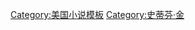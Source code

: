 {{Navbox
| name  = 有時候，他們會回來
| title =  [[史蒂芬·金]]《[[有時候，他們會回來]]》
| listclass = hlist
| list1 =
* 《[[耶路撒冷地]]》
* 《[[夜班 (小說)|夜班]]》
* 《[[夜浪]]》
* 《[[我是通道]]》
* 《[[燙衣機 (小說)|燙衣機]]》
* 《[[櫃魔]]》
* 《[[灰色菌]]》
* 《[[戰場 (短篇故事)|戰場]]》
* 《[[卡車 (短篇故事)|卡車]]》
* 《[[有時候，他們會回來 (短篇故事)|有時候，他們會回來]]》
* 《[[草莓之春]]》
* 《[[窗臺 (小說)|窗台]]》
* 《[[割草人]]》
* 《[[戒菸公司]]》
*《[[我了解妳的需要]]》
*《[[玉米田的孩子 (短篇故事)|玉米田的孩子]]》
*《[[梯子的最後一階]]》
*《[[愛花的男人]]》
*《[[夜荒荒心慌慌]]》
*《[[房間裡的女人]]》
}}<noinclude>
[[Category:美国小说模板]]
[[Category:史蒂芬·金]]
</noinclude>